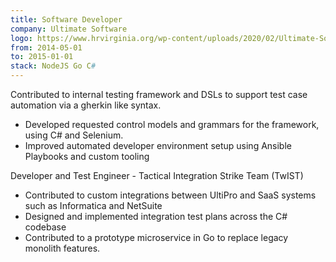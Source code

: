 ```yaml
---
title: Software Developer
company: Ultimate Software
logo: https://www.hrvirginia.org/wp-content/uploads/2020/02/Ultimate-Software-Logo.png
from: 2014-05-01
to: 2015-01-01
stack: NodeJS Go C#
---
```


Contributed to internal testing framework and DSLs to support test case automation via a gherkin like syntax.
- Developed requested control models and grammars for the framework, using C# and Selenium.
- Improved automated developer environment setup using Ansible Playbooks and custom tooling


Developer and Test Engineer - Tactical Integration Strike Team (TwIST)
- Contributed to custom integrations between UltiPro and SaaS systems such as Informatica and NetSuite
- Designed and implemented integration test plans across the C# codebase
- Contributed to a prototype microservice in Go to replace legacy monolith features.
